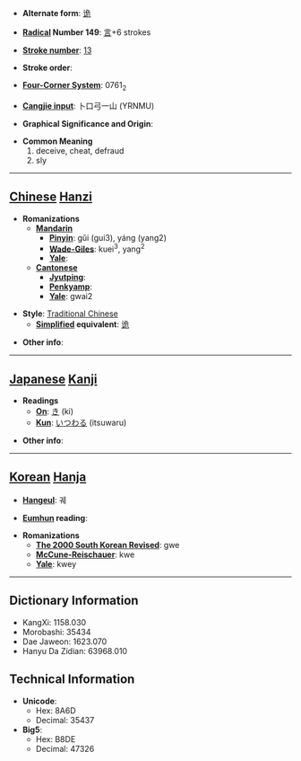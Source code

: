 * '''Alternate form''': [[诡]]

* '''[[Wiktionary:Chinese radical index| Radical]] Number 149''': [[Wiktionary:Chinese radical index 言|言]]+6 strokes

* '''[[Wiktionary:Chinese total strokes index|Stroke number]]''': [[Wiktionary:Chinese total strokes index 13|13]]

* '''Stroke order''': 

* '''[[Wiktionary:Chinese four corner index|Four-Corner System]]''': 0761<sub>2</sub>

* '''[[Wiktionary:Chinese Cangjie index|Cangjie input]]''': 卜口弓一山 (YRNMU)

* '''Graphical Significance and Origin''': 

* '''Common Meaning'''
*#deceive, cheat, defraud
*# sly


----

== [[Chinese]] [[Hanzi]] ==

* '''Romanizations'''
** '''[[Mandarin]]'''
*** '''[[Pinyin]]''': gǔi (gui3), yáng (yang2)
*** '''[[Wade-Giles]]''': kuei<sup>3</sup>, yang<sup>2</sup>
*** '''[[Yale]]''': 
** '''[[Cantonese]]'''
*** '''[[Jyutping]]''':
*** '''[[Penkyamp]]''': 
*** '''[[Yale]]''': gwai2

* '''Style''': [[Traditional Chinese]] 
** '''[[Simplified Chinese|Simplified]] equivalent''': [[诡]]

* '''Other info''': 

----

== [[Japanese]] [[Kanji]] ==

* '''Readings'''
** '''[[On]]''': [[き]] (ki)
** '''[[Kun]]''': [[いつわる]] (itsuwaru)

* '''Other info''':  

----

== [[Korean]] [[Hanja]] ==

* '''[[Hangeul]]''': 궤

* '''[[Eumhun]] reading''': 

* '''Romanizations'''
** '''[[The 2000 South Korean Revised Romanization|The 2000 South Korean Revised]]''': gwe
** '''[[McCune-Reischauer]]''': kwe
** '''[[Yale]]''': kwey

----

== Dictionary Information ==

* KangXi: 1158.030
* Morobashi: 35434
* Dae Jaweon: 1623.070
* Hanyu Da Zidian: 63968.010

== Technical Information ==

* '''Unicode''':
** Hex: 8A6D
** Decimal: 35437
* '''Big5''':
** Hex: B8DE
** Decimal: 47326